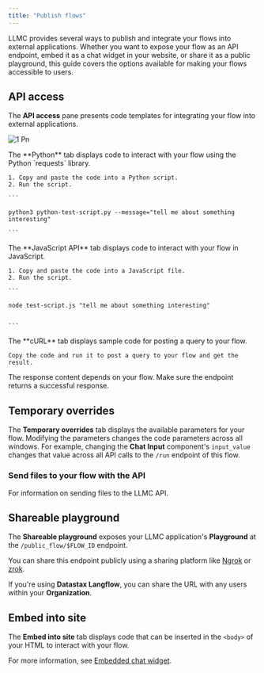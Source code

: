 ```yaml
---
title: "Publish flows"
---
```


LLMC provides several ways to publish and integrate your flows into external applications. Whether you want to expose your flow as an API endpoint, embed it as a chat widget in your website, or share it as a public playground, this guide covers the options available for making your flows accessible to users.

## **API access**[**​**](https://docs.langflow.org/concepts-publish#api-access)

The **API access** pane presents code templates for integrating your flow into external applications.

![1 Pn](/images/1.png)

<Tabs>
  <Tab title="Python">
    The **Python** tab displays code to interact with your flow using the Python `requests` library.

    1. Copy and paste the code into a Python script.
    2. Run the script.

    ```
    
    python3 python-test-script.py --message="tell me about something interesting"
    
    ```
  </Tab>
  <Tab title="JavaScript">
    The **JavaScript API** tab displays code to interact with your flow in JavaScript.

    1. Copy and paste the code into a JavaScript file.
    2. Run the script.

    ```
    
    node test-script.js "tell me about something interesting"
    
    
    ```
  </Tab>
  <Tab title="curl">
    The **cURL** tab displays sample code for posting a query to your flow.

    Copy the code and run it to post a query to your flow and get the result.
  </Tab>
</Tabs>

The response content depends on your flow. Make sure the endpoint returns a successful response.

## **Temporary overrides**[**​**](https://docs.langflow.org/concepts-publish#temporary-overrides)

The **Temporary overrides** tab displays the available parameters for your flow. Modifying the parameters changes the code parameters across all windows. For example, changing the **Chat Input** component's `input_value` changes that value across all API calls to the `/run` endpoint of this flow.

### **Send files to your flow with the API**[**​**](https://docs.langflow.org/concepts-publish#send-files-to-your-flow-with-the-api)

For information on sending files to the LLMC API.

## **Shareable playground**[**​**](https://docs.langflow.org/concepts-publish#shareable-playground)

The **Shareable playground** exposes your LLMC application's **Playground** at the `/public_flow/$FLOW_ID` endpoint.

You can share this endpoint publicly using a sharing platform like [Ngrok](https://ngrok.com/docs/getting-started/?os=macos) or [zrok](https://docs.zrok.io/docs/getting-started).

If you're using **Datastax Langflow**, you can share the URL with any users within your **Organization**.

## **Embed into site**[**​**](https://docs.langflow.org/concepts-publish#embed-into-site)

The **Embed into site** tab displays code that can be inserted in the `<body>` of your HTML to interact with your flow.

For more information, see [Embedded chat widget](/Concepts/embedded-chat-widget).